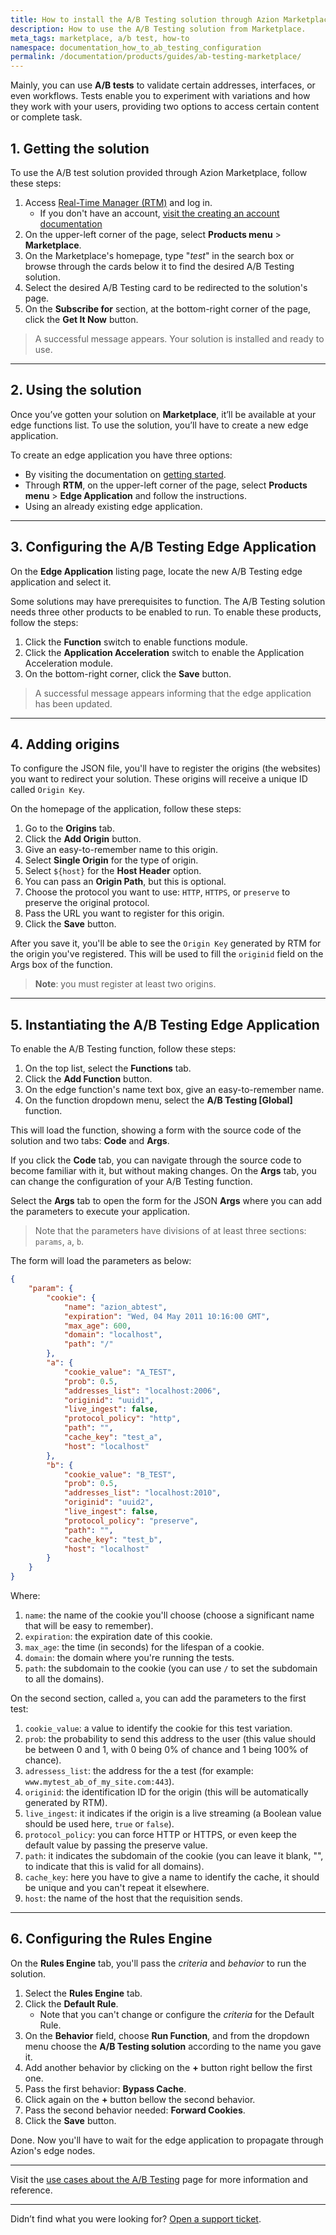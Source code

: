 ```yaml
---
title: How to install the A/B Testing solution through Azion Marketplace
description: How to use the A/B Testing solution from Marketplace.
meta_tags: marketplace, a/b test, how-to
namespace: documentation_how_to_ab_testing_configuration
permalink: /documentation/products/guides/ab-testing-marketplace/
---
```


Mainly, you can use **A/B tests** to validate certain addresses, interfaces, or even workflows. Tests enable you to experiment with variations and how they work with your users, providing two options to access certain content or complete task.

## 1. Getting the solution 

To use the A/B test solution provided through Azion Marketplace, follow these steps:

1. Access [Real-Time Manager (RTM)](https://manager.azion.com/) and log in.
    - If you don't have an account, [visit the creating an account documentation](/en/documentation/products/accounts/creating-account/)
2. On the upper-left corner of the page, select **Products menu** > **Marketplace**.
3. On the Marketplace's homepage, type "*test*" in the search box or browse through the cards below it to find the desired A/B Testing solution.
4. Select the desired A/B Testing card to be redirected to the solution's page.
5. On the **Subscribe for** section, at the bottom-right corner of the page, click the **Get It Now** button.

> A successful message appears. Your solution is installed and ready to use.

---

## 2. Using the solution

Once you’ve gotten your solution on **Marketplace**, it’ll be available at your edge functions list. To use the solution, you’ll have to create a new edge application.

To create an edge application you have three options:

- By visiting the documentation on [getting started](/en/documentation/products/getting-started/). 
- Through **RTM**, on the upper-left corner of the page, select **Products menu** > **Edge Application** and follow the instructions.
- Using an already existing edge application.

---

## 3. Configuring the A/B Testing Edge Application

On the **Edge Application** listing page, locate the new A/B Testing edge application and select it.

Some solutions may have prerequisites to function. The A/B Testing solution needs three other products to be enabled to run. To enable these products, follow the steps:

1. Click the **Function** switch to enable functions module.
2. Click the **Application Acceleration** switch to enable the Application Acceleration module.
3. On the bottom-right corner, click the **Save** button.

> A successful message appears informing that the edge application has been updated.

---

## 4. Adding origins

To configure the JSON file, you'll have to register the origins (the websites) you want to redirect your solution. These origins will receive a unique ID called `Origin Key`.

On the homepage of the application, follow these steps:

1. Go to the **Origins** tab.
2. Click the **Add Origin** button.
3. Give an easy-to-remember name to this origin.
4. Select **Single Origin** for the type of origin.
5. Select `${host}` for the **Host Header** option.
6. You can pass an **Origin Path**, but this is optional.
7. Choose the protocol you want to use: `HTTP`, `HTTPS`, or `preserve` to preserve the original protocol.
8. Pass the URL you want to register for this origin.
9. Click the **Save** button.

After you save it, you'll be able to see the `Origin Key` generated by RTM for the origin you've registered. This will be used to fill the `originid` field on the Args box of the function.

> **Note**: you must register at least two origins.

---

## 5. Instantiating the A/B Testing Edge Application

To enable the A/B Testing function, follow these steps:
1. On the top list, select the **Functions** tab.
2. Click the **Add Function** button.
3. On the edge function's name text box, give an easy-to-remember name.
4. On the function dropdown menu, select the **A/B Testing [Global]** function.

This will load the function, showing a form with the source code of the solution and two tabs: **Code** and **Args**.

If you click the **Code** tab, you can navigate through the source code to become familiar with it, but without making changes. On the **Args** tab, you can change the configuration of your A/B Testing function. 

Select the **Args** tab to open the form for the JSON **Args** where you can add the parameters to execute your application.

> Note that the parameters have divisions of at least three sections: `params`, `a`, `b`.

The form will load the parameters as below:

```json
{
	"param": {
		"cookie": {
			"name": "azion_abtest",
			"expiration": "Wed, 04 May 2011 10:16:00 GMT",
			"max_age": 600,
			"domain": "localhost",
			"path": "/"
		},
		"a": {
			"cookie_value": "A_TEST",
			"prob": 0.5,
			"addresses_list": "localhost:2006",
			"originid": "uuid1",
			"live_ingest": false,
			"protocol_policy": "http",
			"path": "",
			"cache_key": "test_a",
			"host": "localhost"
		},
		"b": {
			"cookie_value": "B_TEST",
			"prob": 0.5,
			"addresses_list": "localhost:2010",
			"originid": "uuid2",
			"live_ingest": false,
			"protocol_policy": "preserve",
			"path": "",
			"cache_key": "test_b",
			"host": "localhost"
		}
	}
}
```

Where:

1. `name`: the name of the cookie you'll choose (choose a significant name that will be easy to remember).
2. `expiration`: the expiration date of this cookie.
3. `max_age`: the time (in seconds) for the lifespan of a cookie.
4. `domain`: the domain where you're running the tests.
5. `path`: the subdomain to the cookie (you can use `/` to set the subdomain to all the domains).

On the second section, called `a`, you can add the parameters to the first test:

1. `cookie_value`: a value to identify the cookie for this test variation.
2. `prob`: the probability to send this address to the user (this value should be between 0 and 1, with 0 being 0% of chance and 1 being 100% of chance).
3. `adressess_list`: the address for the a test (for example: `www.mytest_ab_of_my_site.com:443`).
4. `originid`: the identification ID for the origin (this will be automatically generated by RTM).
5. `live_ingest`: it indicates if the origin is a live streaming (a Boolean value should be used here, `true` or `false`).
6. `protocol_policy`: you can force HTTP or HTTPS, or even keep the default value by passing the preserve value.
7. `path`: it indicates the subdomain of the cookie (you can leave it blank, "", to indicate that this is valid for all domains).
8. `cache_key`: here you have to give a name to identify the cache, it should be unique and you can't repeat it elsewhere.
9. `host`: the name of the host that the requisition sends.

---

## 6. Configuring the Rules Engine

On the **Rules Engine** tab, you'll pass the *criteria* and *behavior* to run the solution.

1. Select the **Rules Engine** tab.
2. Click the **Default Rule**.
    - Note that you can't change or configure the *criteria* for the Default Rule.
3. On the **Behavior** field, choose **Run Function**, and from the dropdown menu choose the **A/B Testing solution** according to the name you gave it.
4. Add another behavior by clicking on the **+** button right bellow the first one.
5. Pass the first behavior: **Bypass Cache**.
6. Click again on the **+** button bellow the second behavior.
7. Pass the second behavior needed: **Forward Cookies**.
8. Click the **Save** button.

Done. Now you'll have to wait for the edge application to propagate through Azion's edge nodes.

---

Visit the [use cases about the A/B Testing](/en/documentation/products/guides/ab-testing/) page for more information and reference.

---

Didn’t find what you were looking for? [Open a support ticket](https://tickets.azion.com/).
